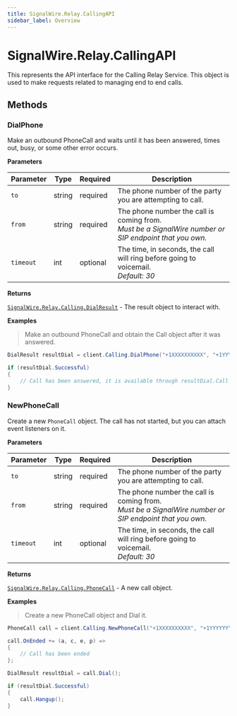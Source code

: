 ```yaml
---
title: SignalWire.Relay.CallingAPI
sidebar_label: Overview
---
```


[dialresult]: ./results/dial-result
[phonecall]: ./call

# SignalWire.Relay.CallingAPI

This represents the API interface for the Calling Relay Service. This object is used to make requests related to managing end to end calls.

## Methods

### DialPhone

Make an outbound PhoneCall and waits until it has been answered, times out, busy, or some other error occurs.

**Parameters**

| Parameter | Type | Required | Description |
| --------- | ---- | -------- | ----------- |
| `to` | string | <span className="required-arg">required</span> | The phone number of the party you are attempting to call. |
| `from` | string | <span className="required-arg">required</span> | The phone number the call is coming from. <br /> _Must be a SignalWire number or SIP endpoint that you own._ |
| `timeout` | int | <span className="optional-arg">optional</span> | The time, in seconds, the call will ring before going to voicemail.<br />_Default: 30_ |

**Returns**

[`SignalWire.Relay.Calling.DialResult`][dialresult] - The result object to interact with.

**Examples**

> Make an outbound PhoneCall and obtain the Call object after it was answered.

```csharp
DialResult resultDial = client.Calling.DialPhone("+1XXXXXXXXXX", "+1YYYYYYYYYY", timeout: 30);

if (resultDial.Successful)
{
    // Call has been answered, it is available through resultDial.Call
}
```

### NewPhoneCall

Create a new `PhoneCall` object. The call has not started, but you can attach event listeners on it.

**Parameters**

| Parameter | Type | Required | Description |
| --------- | ---- | -------- | ----------- |
| `to` | string | <span className="required-arg">required</span> | The phone number of the party you are attempting to call. |
| `from` | string | <span className="required-arg">required</span> | The phone number the call is coming from. <br /> _Must be a SignalWire number or SIP endpoint that you own._ |
| `timeout` | int | <span className="optional-arg">optional</span> | The time, in seconds, the call will ring before going to voicemail.<br />_Default: 30_ |

**Returns**

[`SignalWire.Relay.Calling.PhoneCall`][phonecall] - A new call object.

**Examples**

> Create a new PhoneCall object and Dial it.

```csharp
PhoneCall call = client.Calling.NewPhoneCall("+1XXXXXXXXXX", "+1YYYYYYYYYY", timeout: 30);

call.OnEnded += (a, c, e, p) =>
{
    // Call has been ended
};

DialResult resultDial = call.Dial();

if (resultDial.Successful)
{
    call.Hangup();
}
```
